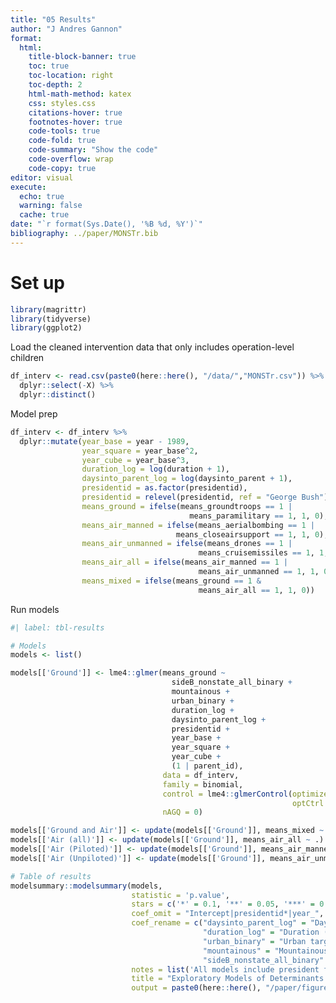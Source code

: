 ```yaml
---
title: "05 Results"
author: "J Andres Gannon"
format:
  html:
    title-block-banner: true
    toc: true
    toc-location: right
    toc-depth: 2
    html-math-method: katex
    css: styles.css
    citations-hover: true
    footnotes-hover: true
    code-tools: true
    code-fold: true
    code-summary: "Show the code"
    code-overflow: wrap
    code-copy: true
editor: visual
execute:
  echo: true
  warning: false
  cache: true
date: "`r format(Sys.Date(), '%B %d, %Y')`"
bibliography: ../paper/MONSTr.bib
---
```


# Set up
```r
library(magrittr)
library(tidyverse)
library(ggplot2)
```

Load the cleaned intervention data that only includes operation-level children
```r
df_interv <- read.csv(paste0(here::here(), "/data/","MONSTr.csv")) %>%
  dplyr::select(-X) %>%
  dplyr::distinct()
```

Model prep
```r
df_interv <- df_interv %>%
  dplyr::mutate(year_base = year - 1989,
                year_square = year_base^2,
                year_cube = year_base^3,
                duration_log = log(duration + 1),
                daysinto_parent_log = log(daysinto_parent + 1),
                presidentid = as.factor(presidentid),
                presidentid = relevel(presidentid, ref = "George Bush"),
                means_ground = ifelse(means_groundtroops == 1 |
                                        means_paramilitary == 1, 1, 0),
                means_air_manned = ifelse(means_aerialbombing == 1 |
                                     means_closeairsupport == 1, 1, 0),
                means_air_unmanned = ifelse(means_drones == 1 |
                                          means_cruisemissiles == 1, 1, 0),
                means_air_all = ifelse(means_air_manned == 1 |
                                          means_air_unmanned == 1, 1, 0),
                means_mixed = ifelse(means_ground == 1 &
                                          means_air_all == 1, 1, 0))
```

Run models
```r
#| label: tbl-results

# Models
models <- list()

models[['Ground']] <- lme4::glmer(means_ground ~
                                    sideB_nonstate_all_binary +
                                    mountainous +
                                    urban_binary +
                                    duration_log +
                                    daysinto_parent_log +
                                    presidentid +
                                    year_base +
                                    year_square +
                                    year_cube +
                                    (1 | parent_id),
                                  data = df_interv,
                                  family = binomial,
                                  control = lme4::glmerControl(optimizer = "bobyqa",
                                                               optCtrl = list(maxfun = 2e5)),
                                  nAGQ = 0)

models[['Ground and Air']] <- update(models[['Ground']], means_mixed ~ .)
models[['Air (all)']] <- update(models[['Ground']], means_air_all ~ .)
models[['Air (Piloted)']] <- update(models[['Ground']], means_air_manned ~ .)
models[['Air (Unpiloted)']] <- update(models[['Ground']], means_air_unmanned ~ .)

# Table of results
modelsummary::modelsummary(models,
                           statistic = 'p.value',
                           stars = c('*' = 0.1, '**' = 0.05, '***' = 0.01),
                           coef_omit = "Intercept|presidentid*|year_",
                           coef_rename = c("daysinto_parent_log" = "Day into Parent (log)",
                                           "duration_log" = "Duration (log)",
                                           "urban_binary" = "Urban target",
                                           "mountainous" = "Mountainous target",
                                           "sideB_nonstate_all_binary" = "Non-state target"),
                           notes = list('All models include president fixed effects and cubic spline polynomials.'),
                           title = "Exploratory Models of Determinants of Means of Military Force",
                           output = paste0(here::here(), "/paper/figures/", "model-results.tex"))
```